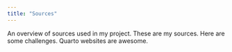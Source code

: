 ```yaml
---
title: "Sources"
---
```


An overview of sources used in my project.
These are my sources. Here are some challenges. Quarto websites are awesome.
